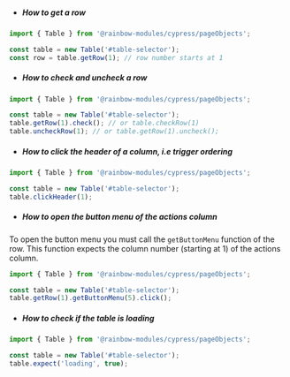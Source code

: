 -   ##### How to get a row

```js
import { Table } from '@rainbow-modules/cypress/pageObjects';

const table = new Table('#table-selector');
const row = table.getRow(1); // row number starts at 1
```

-   ##### How to check and uncheck a row

```js
import { Table } from '@rainbow-modules/cypress/pageObjects';

const table = new Table('#table-selector');
table.getRow(1).check(); // or table.checkRow(1)
table.uncheckRow(1); // or table.getRow(1).uncheck();
```

-   ##### How to click the header of a column, i.e trigger ordering

```js
import { Table } from '@rainbow-modules/cypress/pageObjects';

const table = new Table('#table-selector');
table.clickHeader(1);
```

-   ##### How to open the button menu of the actions column

To open the button menu you must call the `getButtonMenu` function of the row.
This function expects the column number (starting at 1) of the actions column.

```js
import { Table } from '@rainbow-modules/cypress/pageObjects';

const table = new Table('#table-selector');
table.getRow(1).getButtonMenu(5).click();
```

-   ##### How to check if the table is loading

```js
import { Table } from '@rainbow-modules/cypress/pageObjects';

const table = new Table('#table-selector');
table.expect('loading', true);
```
